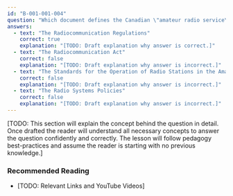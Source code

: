 ```yaml
---
id: "B-001-001-004"
question: "Which document defines the Canadian \"amateur radio service\"?"
answers:
  - text: "The Radiocommunication Regulations"
    correct: true
    explanation: "[TODO: Draft explanation why answer is correct.]"
  - text: "The Radiocommunication Act"
    correct: false
    explanation: "[TODO: Draft explanation why answer is incorrect.]"
  - text: "The Standards for the Operation of Radio Stations in the Amateur Radio Service"
    correct: false
    explanation: "[TODO: Draft explanation why answer is incorrect.]"
  - text: "The Radio Systems Policies"
    correct: false
    explanation: "[TODO: Draft explanation why answer is incorrect.]"
---
```


[TODO: This section will explain the concept behind the question in detail. Once drafted the reader will understand all necessary concepts to answer the question confidently and correctly. The lesson will follow pedagogy best-practices and assume the reader is starting with no previous knowledge.]

### Recommended Reading

- [TODO: Relevant Links and YouTube Videos]
